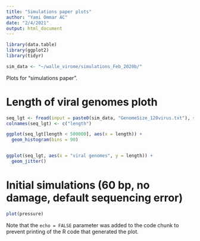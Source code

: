 ```yaml
---
title: "Simulations paper plots"
author: "Yami Ommar AC"
date: "2/4/2021"
output: html_document
---
```


```r
library(data.table)
library(ggplot2)
library(tidyr)
```

```r
sim_data <- "~/walle_virome/simulations_Feb_2020b/"
```


Plots for "simulations paper".

# Length of viral genomes ploth

```r
seq_lgt <- fread(input = paste0(sim_data, "GenomeSize_120virus.txt"), sep = ">", drop = c(1, 2))
colnames(seq_lgt) <- c("length")
```


```r
ggplot(seq_lgt[length < 500000], aes(x = length)) + 
  geom_histogram(bins = 90)


ggplot(seq_lgt, aes(x = "viral genomes", y = length)) + 
  geom_jitter()
```


# Initial simulations (60 bp, no damage, default sequencing error)

```r
plot(pressure)
```

Note that the `echo = FALSE` parameter was added to the code chunk to prevent printing of the R code that generated the plot.

